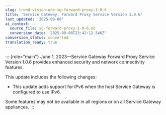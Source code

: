 ```yaml
---
slug: trend-vision-one-sg-forward-proxy-1-0-6
title: 'Service Gateway: Forward Proxy Service Version 1.0.6'
last_updated: '2025-09-08'
ai_context:
  source_file: sg-forward-proxy-1-0-6.md
  conversion_date: '2025-09-08T23:42:12.546Z'
conversion_status: converted
translation_ready: true
---
```


::: {role="main"}
June 1, 2023—Service Gateway Forward Proxy Service Version 1.0.6 provides enhanced security and network connectivity features.

This update includes the following changes:

- This update adds support for IPv6 when the host Service Gateway is configured to use IPv6.

Some features may not be available in all regions or on all Service Gateway appliances.
:::
